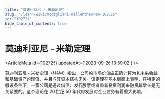 ```yaml
---
title: "莫迪利亚尼 - 米勒定理"
slug: "/learn/wiki/modigliani-millertheorem-102725"
id: "102725"
hide_table_of_contents: true
---
```



# 莫迪利亚尼 - 米勒定理

<ArticleMeta id={102725} updatedAt={'2023-09-26 13:59:02'} />
<div className='border-solid border-b border-t-0 my-4 border-[var(--ifm-color-gray-300)]' />

莫迪利亚尼 - 米勒定理（M&M）指出，公司的市场价值应正确计算为其未来收益和基础资产的现值，并且与其资本结构无关。该定理在基本层面上表明，在特定的假设条件下，一家公司是通过借债、发行股票或者重新投资利润来融资其增长是无关紧要的。这个理论在 20 世纪 50 年代的发展对企业财务有着重大影响。
